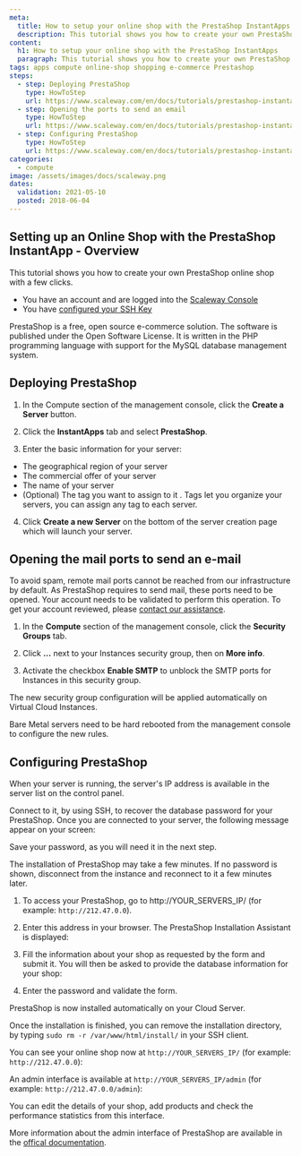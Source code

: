 ```yaml
---
meta:
  title: How to setup your online shop with the PrestaShop InstantApps
  description: This tutorial shows you how to create your own PrestaShop online shop with a few clicks.
content:
  h1: How to setup your online shop with the PrestaShop InstantApps
  paragraph: This tutorial shows you how to create your own PrestaShop online shop with a few clicks.
tags: apps compute online-shop shopping e-commerce Prestashop
steps:
  - step: Deploying PrestaShop
    type: HowToStep
    url: https://www.scaleway.com/en/docs/tutorials/prestashop-instantapp/#-Deploying-PrestaShop
  - step: Opening the ports to send an email
    type: HowToStep
    url: https://www.scaleway.com/en/docs/tutorials/prestashop-instantapp/#-Opening-the-mail-ports-to-send-an-email
  - step: Configuring PrestaShop
    type: HowToStep
    url: https://www.scaleway.com/en/docs/tutorials/prestashop-instantapp/#-Configuring-PrestaShop
categories:
  - compute
image: /assets/images/docs/scaleway.png
dates:
  validation: 2021-05-10
  posted: 2018-06-04
---
```


## Setting up an Online Shop with the PrestaShop InstantApp - Overview

This tutorial shows you how to create your own PrestaShop online shop with a few clicks.

<Message type="requirement">

- You have an account and are logged into the [Scaleway Console](https://console.scaleway.com)
- You have [configured your SSH Key](/console/my-project/how-to/create-ssh-key/)

</Message>

PrestaShop is a free, open source e-commerce solution. The software is published under the Open Software License. It is written in the PHP programming language with support for the MySQL database management system.

## Deploying PrestaShop

1. In the Compute section of the management console, click the **Create a Server** button.

  <Lightbox src="scaleway-compute-create-server.png" alt="" />

2. Click the **InstantApps** tab and select **PrestaShop**.<br />

  <Lightbox src="scaleway-compute-instant-apps.png" alt="" />

3. Enter the basic information for your server:

  - The geographical region of your server
  - The commercial offer of your server
  - The name of your server
  - (Optional) The tag you want to assign to it . Tags let you organize your servers, you can assign any tag to each server.

4. Click **Create a new Server** on the bottom of the server creation page which will launch your server.

## Opening the mail ports to send an e-mail

<Message type="note">

To avoid spam, remote mail ports cannot be reached from our infrastructure by default. As PrestaShop requires to send mail, these ports need to be opened. Your account needs to be validated to perform this operation. To get your account reviewed, please [contact our assistance](https://console.scaleway.com/support/).

</Message>

1. In the **Compute** section of the management console, click the **Security Groups** tab.

  <Lightbox src="scaleway-compute-security-group.png" alt="" />

2. Click **...** next to your Instances security group, then on **More info**.

3. Activate the checkbox **Enable SMTP** to unblock the SMTP ports for Instances in this security group.

  <Lightbox src="scaleway-compute-sg-enable-smtp.png" alt="" />

  The new security group configuration will be applied automatically on Virtual Cloud Instances.

<Message type="tip">

 Bare Metal servers need to be hard rebooted from the management console to configure the new rules.

</Message>

## Configuring PrestaShop

When your server is running, the server's IP address is available in the server list on the control panel.

Connect to it, by using SSH, to recover the database password for your PrestaShop.
Once you are connected to your server, the following message appear on your screen:

  <Lightbox src="scaleway-prestashop-credentials.png" alt="" />

Save your password, as you will need it in the next step.

<Message type="important">

The installation of PrestaShop may take a few minutes. If no password is shown, disconnect from the instance and reconnect to it a few minutes later.

</Message>


1. To access your PrestaShop, go to http://YOUR_SERVERS_IP/ (for example: `http://212.47.0.0`).

2. Enter this address in your browser. The PrestaShop Installation Assistant is displayed:

  <Lightbox src="scaleway-prestashop-installer.png" alt="" />

3. Fill the information about your shop as requested by the form and submit it.
   You will then be asked to provide the database information for your shop:

  <Lightbox src="scaleway-prestashop-database.png" alt="" />

4. Enter the password and validate the form.

PrestaShop is now installed automatically on your Cloud Server.

Once the installation is finished, you can remove the installation directory, by typing `sudo rm -r /var/www/html/install/` in your SSH client.

You can see your online shop now at `http://YOUR_SERVERS_IP/` (for example: `http://212.47.0.0`):

  <Lightbox src="scaleway-prestashop-database.png" alt="" />

An admin interface is available at `http://YOUR_SERVERS_IP/admin` (for example: `http://212.47.0.0/admin`):

  <Lightbox src="scaleway-prestashop-admin.png" alt="" /> 

You can edit the details of your shop, add products and check the performance statistics from this interface.

More information about the admin interface of PrestaShop are available in the [offical documentation](http://doc.prestashop.com/display/PS17/Discovering+the+Administration+Area).
